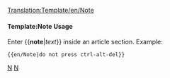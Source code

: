<noinclude>[[Translation:Template/en/Note]]</noinclude><noinclude></noinclude>{{en/Ambox| type  = notice
| text  = <strong>Note</strong>
<div>
{{{1|Whoever added this template didn't set a specific Note, so it should be removed or updated.}}}</div>
}}<noinclude>

====Template:Note Usage====
Enter <nowiki>{{</nowiki>'''note'''|''text''<nowiki>}}</nowiki> inside an article section. Example:
<pre>{{en/Note|do not press ctrl-alt-del}}</pre>

[[Category:en/Templates|N]][[Category:en/Message boxes|N]]</noinclude>
